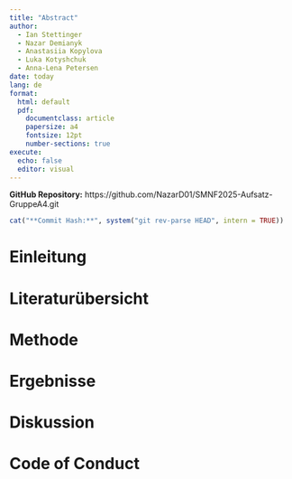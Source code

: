 ```yaml
---
title: "Abstract"
author: 
  - Ian Stettinger
  - Nazar Demianyk
  - Anastasiia Kopylova
  - Luka Kotyshchuk
  - Anna-Lena Petersen
date: today
lang: de
format:
  html: default
  pdf:
    documentclass: article
    papersize: a4
    fontsize: 12pt
    number-sections: true
execute:
  echo: false
  editor: visual
---
```


<!-- GitHub-Info -->

**GitHub Repository:** https://github.com/NazarD01/SMNF2025-Aufsatz-GruppeA4.git

```r
cat("**Commit Hash:**", system("git rev-parse HEAD", intern = TRUE))
```

# Einleitung

# Literaturübersicht


# Methode

# Ergebnisse

# Diskussion

# Code of Conduct
